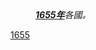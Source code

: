 :'''''[[1655年|1655年]]'''各國。''
{{Year by category
| m = 1
| c = 6
| d = 5
| y = 5
| cat = 各國
| sortkey = Country
| in = 
| parent = 依年份劃分的17世紀各國
}}
{{Commons cat|1655 by country}}

[[Category:1650年代各國|1655]]